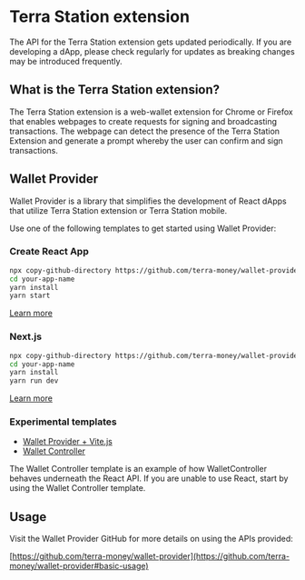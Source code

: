 

# Terra Station extension

The API for the Terra Station extension gets updated periodically. If you are developing a dApp, please check regularly for updates as breaking changes may be introduced frequently.

## What is the Terra Station extension?

The Terra Station extension is a web-wallet extension for Chrome or Firefox that enables webpages to create requests for signing and broadcasting transactions. The webpage can detect the presence of the Terra Station Extension and generate a prompt whereby the user can confirm and sign transactions.

## Wallet Provider

Wallet Provider is a library that simplifies the development of React dApps that utilize Terra Station extension or Terra Station mobile.

Use one of the following templates to get started using Wallet Provider:

### Create React App

```sh
npx copy-github-directory https://github.com/terra-money/wallet-provider/tree/main/templates/create-react-app your-app-name
cd your-app-name
yarn install
yarn start
```

[Learn more](https://github.com/terra-money/wallet-provider/tree/main/templates/create-react-app)

### Next.js

```sh
npx copy-github-directory https://github.com/terra-money/wallet-provider/tree/main/templates/next your-app-name
cd your-app-name
yarn install
yarn run dev
```

[Learn more](https://github.com/terra-money/wallet-provider/tree/main/templates/next)

### Experimental templates

- [Wallet Provider + Vite.js](https://github.com/terra-money/wallet-provider/tree/main/templates/vite)
- [Wallet Controller](https://github.com/terra-money/wallet-provider/tree/main/templates/wallet-controller)

<Admonition type="tip" icon="💡">

The Wallet Controller template is an example of how WalletController behaves underneath the React API. If you are unable to use React, start by using the Wallet Controller template.

</Admonition>

## Usage

Visit the Wallet Provider GitHub for more details on using the APIs provided:

[https://github.com/terra-money/wallet-provider](https://github.com/terra-money/wallet-provider#basic-usage)
